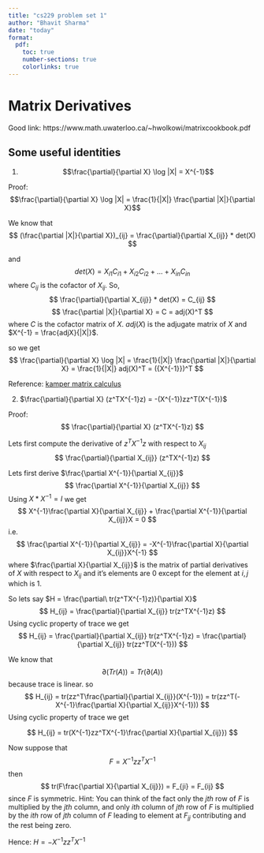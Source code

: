 ```yaml
---
title: "cs229 problem set 1"
author: "Bhavit Sharma"
date: "today"
format:
  pdf:
    toc: true
    number-sections: true
    colorlinks: true
---
```


# Matrix Derivatives

Good link: https://www.math.uwaterloo.ca/~hwolkowi/matrixcookbook.pdf

## Some useful identities

1. 
$$\frac{\partial}{\partial X} \log |X| = X^{-1}$$

Proof: 
$$\frac{\partial}{\partial X} \log |X| = \frac{1}{|X|} \frac{\partial |X|}{\partial X}$$

We know that
$$
(\frac{\partial |X|}{\partial X})_{ij} = \frac{\partial}{\partial X_{ij}} * det(X)
$$

and
$$
det(X) = X_{i1} C_{i1} + X_{i2} C_{i2} + \dots + X_{in} C_{in}
$$
where $C_{ij}$ is the cofactor of $X_{ij}$.
So,
$$
\frac{\partial}{\partial X_{ij}} * det(X) = C_{ij}
$$
$$
\frac{\partial |X|}{\partial X} = C = adj(X)^T
$$
where $C$ is the cofactor matrix of $X$. $adj(X)$ is the adjugate matrix of $X$ and $X^{-1} = \frac{adjX}{|X|}$.

so we get
$$
\frac{\partial}{\partial X} \log |X| = \frac{1}{|X|} \frac{\partial |X|}{\partial X} = \frac{1}{|X|} adj(X)^T = ({X^{-1}})^T
$$

Reference: [kamper matrix calculus](https://www.kamperh.com/notes/kamper_matrixcalculus13.pdf)

2. $\frac{\partial}{\partial X} (z^TX^{-1}z) = -(X^{-1})zz^T(X^{-1})$

Proof:
$$
\frac{\partial}{\partial X} (z^TX^{-1}z)
$$

Lets first compute the derivative of $z^TX^{-1}z$ with respect to $X_{ij}$
$$
\frac{\partial}{\partial X_{ij}} (z^TX^{-1}z)
$$

Lets first derive $\frac{\partial X^{-1}}{\partial X_{ij}}$
$$
\frac{\partial X^{-1}}{\partial X_{ij}}
$$
Using $X * X^{-1} = I$ we get
$$
X^{-1}\frac{\partial X}{\partial X_{ij}} + \frac{\partial X^{-1}}{\partial X_{ij}}X = 0
$$ i.e.
$$
\frac{\partial X^{-1}}{\partial X_{ij}} = -X^{-1}\frac{\partial X}{\partial X_{ij}}X^{-1}
$$
where $\frac{\partial X}{\partial X_{ij}}$ is the matrix of partial derivatives of $X$ with respect to $X_{ij}$ and it's elements are $0$ except for the element at $i,j$ which is $1$.

So lets say $H = \frac{\partial\ tr(z^TX^{-1}z)}{\partial X}$
$$
H_{ij} = \frac{\partial}{\partial X_{ij}} tr(z^TX^{-1}z)
$$
Using cyclic property of trace we get
$$
H_{ij} = \frac{\partial}{\partial X_{ij}} tr(z^TX^{-1}z) = \frac{\partial}{\partial X_{ij}} tr(zz^T(X^{-1}))
$$

We know that
$$
\partial(Tr(A)) = Tr(\partial(A))
$$
because trace is linear.
so
$$
H_{ij} = tr(zz^T\frac{\partial}{\partial X_{ij}}(X^{-1})) = tr(zz^T(-X^{-1}\frac{\partial X}{\partial X_{ij}}X^{-1}))
$$
Using cyclic property of trace we get

$$
H_{ij} = tr(X^{-1}zz^TX^{-1}\frac{\partial X}{\partial X_{ij}})
$$

Now suppose that
$$
F = X^{-1}zz^TX^{-1}
$$
then
$$
tr(F\frac{\partial X}{\partial X_{ij}}) = F_{ji} = F_{ij}
$$
since $F$ is symmetric.
Hint: You can think of the fact only the $jth$ row of $F$ is multiplied by the $jth$
column, and only $ith$ column of $jth$ row of $F$ is multiplied by the $ith$ row of $jth$ column of $F$ leading to element at $F_{jj}$ contributing and the rest being zero.

Hence: $H = -X^{-1}zz^TX^{-1}$
